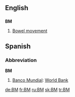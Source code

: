 ==English==
==={{initialism}}===
'''BM'''

#[[Bowel movement]]

==Spanish==
===Abbreviation===
'''BM'''

# [[Banco Mundial]]: [[World Bank]]

[[de:BM]]
[[fr:BM]]
[[ru:BM]]
[[sk:BM]]
[[tr:BM]]